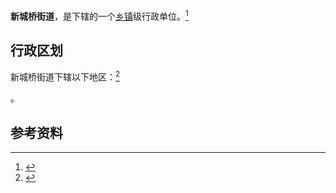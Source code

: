 {{中国乡级行政区|32/06/02/004/000}}

'''新城桥街道'''，是{{PRC admin/fullname|32/06/02/004/000|3}}下辖的一个[[乡镇|乡镇]]级行政单位。<ref>{{PRC admin/ref sgc|{{PRC admin/parent|32/06/02/004/000}}}}</ref>

== 行政区划 ==

新城桥街道下辖以下地区：<ref>{{PRC admin/ref sgc|32/06/02/004/000}}</ref>

{{PRC admin/children|32/06/02/004/000}}。

== 参考资料 ==

{{reflist}}

{{行政区划小作品}}
{{PRC admin/navcat|32/06/02/004/000}}
